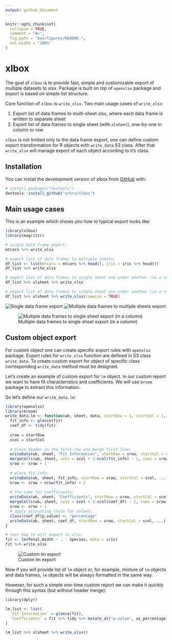 ```yaml
---
output: github_document
---
```


<!-- README.md is generated from README.Rmd. Please edit that file -->

```r
knitr::opts_chunk$set(
  collapse = TRUE,
  comment = "#>",
  fig.path = "man/figures/README-",
  out.width = "100%"
)
```

# xlbox

<!-- badges: start -->
<!-- badges: end -->

The goal of `xlbox` is to provide fast, simple and customizable export of multiple datasets to xlsx. Package is built on top of `openxlsx` package and export is based on simple list structure. 

Core function of `xlbox` is `write_xlsx`. Two main usage cases of `write_xlsx`:

1. Export list of data frames to multi-sheet xlsx, where each data frame is written to separate sheet
2. Export list of data frames to single sheet (with `xlsheet`), one-by-one in column or row

`xlbox` is not limited only to the data frame export, one can define custom export transformation for R objects with `write_data` S3 class. After that `write_xlsx` will manage export of each object according to it's class.

## Installation

<!-- You can install the released version of xlbox from [CRAN](https://CRAN.R-project.org) with: -->

<!-- ``` r -->
<!-- install.packages("xlbox") -->
<!-- ``` -->

You can install the development version of xlbox from [GitHub](https://github.com/) with:

``` r
# install.packages("devtools")
devtools::install_github("vrkrv/xlbox")
```

## Main usage cases

This is an example which shows you how to typical export looks like:

```r
library(xlbox)
library(magrittr)

# single data frame export:
mtcars %>% write_xlsx

# export list of data frames to multiple sheets:
df_list <- list(mtcars = mtcars %>% head(), iris = iris %>% head())
df_list %>% write_xlsx

# export list of data frames to single sheet one under another (in a column):
df_list %>% xlsheet %>% write_xlsx

# export list of data frames to single sheet one under another (in a row):
df_list %>% xlsheet %>% write_xlsx(rowwise = TRUE)

```
![Single data frame export](man/figures/mtcars_single_export.jpg)
![Multiple data frames to multiple sheets export](man/figures/multisheet_export.jpg)

![Multiple data frames to single sheet export (in a column)](man/figures/multidata_to_single_export.jpg)

## Custom object export

For custom object one can create specific export rules with `openxlsx` package.
Export rules for `write_xlsx` function are defined in S3 class `write_data`.
To create custom export for object of specific class corresponding `write_data` method must be designed.

Let's create an example of custom export for `lm` object. 
In our custom report we want to have fit characteristics and coefficients. 
We will use `broom` package to extract this information.

So let's define our `write_data.lm`:

```r
library(openxlsx)
library(broom)
write_data.lm <- function(wb, sheet, data, startRow = 1, startCol = 1, ...) {
  fit_info <- glance(fit)
  coef_df <- tidy(fit)
  
  srow = startRow
  scol = startCol
  
  # place header on the first row and merge first line:
  writeData(wb, sheet, "Fit Information", startRow = srow, startCol = scol, ...)
  mergeCells(wb, sheet, cols = scol + 1:ncol(fit_info) - 1, rows = srow)
  srow <- srow + 1
  
  # place fit_info:
  writeData(wb, sheet, fit_info, startRow = srow, startCol = scol, ...)
  srow <- srow + nrow(fit_info) + 2
  
  # the same for coefficients:
  writeData(wb, sheet, "Coefficients", startRow = srow, startCol = scol, ...)
  mergeCells(wb, sheet, cols = scol + 1:ncol(coef_df) - 1, rows = srow)
  srow <- srow + 1
  # apply accounting style for values:
  class(coef_df$p.value) <- "percentage" 
  writeData(wb, sheet, coef_df, startRow = srow, startCol = scol, ...)
}

# test how lm will export to xlsx:
fit <- lm(Petal.Width ~ . - Species, data = iris)
fit %>% write_xlsx
```

![Custom lm export](man/figures/lm_export.jpg)

Now if you will provide list of `lm` object or, for example, mixture of `lm` objects and data frames,
`lm` objects will be always formatted in the same way.

However, for such a simple one-time custom report we can make it quickly through this syntax (but without header merge):

```r
library(dplyr)

lm_list <- list(
  `Fit Information` = glance(fit),
  `Coefficients` = fit %>% tidy %>% mutate_at("p.value", as_percentage) 
)

lm_list %>% xlsheet %>% write_xlsx()
```

